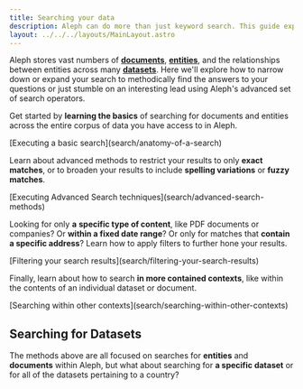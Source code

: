 ```yaml
---
title: Searching your data
description: Aleph can do more than just keyword search. This guide explains some of the more advanced queries supported by the system, as well as how to filter and refine your results.
layout: ../../../layouts/MainLayout.astro
---
```



Aleph stores vast numbers of [**documents**](https://docs.alephdata.org/guide/the-basics#documents), [**entities**](https://docs.alephdata.org/guide/the-basics#entities), and the relationships between entities across many [**datasets**](https://docs.alephdata.org/guide/the-basics#datasets). Here we'll explore how to narrow down or expand your search to methodically find the answers to your questions or just stumble on an interesting lead using Aleph's advanced set of search operators.

<YouTube id="https://www.youtube.com/watch?v=Oolv25lo98w" />

Get started by **learning the basics** of searching for documents and entities across the entire corpus of data you have access to in Aleph.

<Aside type="tip" title="Learn the basicss">
  [Executing a basic search](search/anatomy-of-a-search)
</Aside>

Learn about advanced methods to restrict your results to only **exact matches**, or to broaden your results to include **spelling variations** or **fuzzy matches**.

<Aside type="tip" title="Advanced search">
  [Executing Advanced Search techniques](search/advanced-search-methods)
</Aside>

Looking for only **a** **specific type of content**, like PDF documents or companies? Or **within a fixed date range**? Or only for matches that **contain a specific address**? Learn how to apply filters to further hone your results.

<Aside type="tip" title="Filtering">
  [Filtering your search results](search/filtering-your-search-results)
</Aside>

Finally, learn about how to search **in more contained contexts**, like within the
contents of an individual dataset or document.

<Aside type="tip" title="Other contexts">
  [Searching within other contexts](search/searching-within-other-contexts)
</Aside>

## Searching for Datasets

The methods above are all focused on searches for **entities** and **documents** within Aleph, but what about searching for **a specific dataset** or for all of the datasets pertaining to a country?
